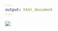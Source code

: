 ```yaml
---
output: html_document
---
```





<img src="`r here::here('logos/SDG-Analytics-in-R-Flyer-Fall-24.png')`" />










